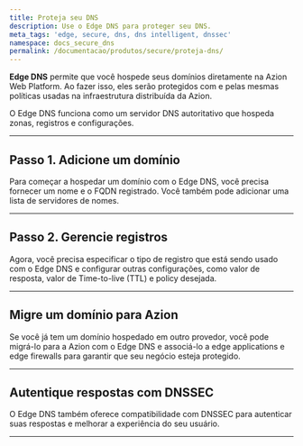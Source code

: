 ```yaml
---
title: Proteja seu DNS
description: Use o Edge DNS para proteger seu DNS.
meta_tags: 'edge, secure, dns, dns intelligent, dnssec'
namespace: docs_secure_dns
permalink: /documentacao/produtos/secure/proteja-dns/
---
```



**Edge DNS** permite que você hospede seus domínios diretamente na Azion Web Platform. Ao fazer isso, eles serão protegidos com e pelas mesmas políticas usadas na infraestrutura distribuída da Azion.

O Edge DNS funciona como um servidor DNS autoritativo que hospeda zonas, registros e configurações.

<LinkButton link="/pt-br/documentacao/produtos/secure/edge-dns/" label="saiba mais sobre Edge DNS" severity="secondary" />

---

## Passo 1. Adicione um domínio

Para começar a hospedar um domínio com o Edge DNS, você precisa fornecer um nome e o FQDN registrado. Você também pode adicionar uma lista de servidores de nomes.

<LinkButton link="/pt-br/documentacao/produtos/guias/secure/edge-dns-definir-main-settings/" label="consulte o guia para configurar Edge DNS" severity="secondary" />

---

## Passo 2. Gerencie registros

Agora, você precisa especificar o tipo de registro que está sendo usado com o Edge DNS e configurar outras configurações, como valor de resposta, valor de Time-to-live (TTL) e policy desejada.

<LinkButton link="/pt-br/documentacao/produtos/guias/secure/adicionar-registros/" label="consulte o guia para adicionar registros" severity="secondary" />

---

## Migre um domínio para Azion

Se você já tem um domínio hospedado em outro provedor, você pode migrá-lo para a Azion com o Edge DNS e associá-lo a edge applications e edge firewalls para garantir que seu negócio esteja protegido.

<LinkButton link="/pt-br/documentacao/produtos/guias/migrar-ns-para-a-azion/" label="consulte o guia para migrar um NS" severity="secondary" />

---

## Autentique respostas com DNSSEC

O Edge DNS também oferece compatibilidade com DNSSEC para autenticar suas respostas e melhorar a experiência do seu usuário.

<LinkButton link="/pt-br/documentacao/produtos/guias/secure/ativar-dnssec/" label="consulte o guia para ativar DNSSEC" severity="secondary" />

---

